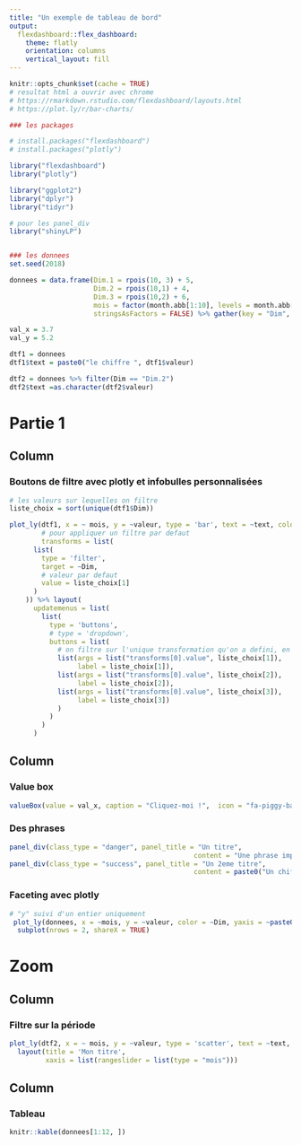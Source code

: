 ```yaml
---
title: "Un exemple de tableau de bord"
output: 
  flexdashboard::flex_dashboard:
    theme: flatly
    orientation: columns
    vertical_layout: fill
---
```


```r
knitr::opts_chunk$set(cache = TRUE)
# resultat html a ouvrir avec chrome
# https://rmarkdown.rstudio.com/flexdashboard/layouts.html
# https://plot.ly/r/bar-charts/

### les packages

# install.packages("flexdashboard")
# install.packages("plotly")

library("flexdashboard")
library("plotly")

library("ggplot2")
library("dplyr")
library("tidyr")

# pour les panel_div
library("shinyLP")


### les donnees
set.seed(2018)

donnees = data.frame(Dim.1 = rpois(10, 3) + 5,
                     Dim.2 = rpois(10,1) + 4,
                     Dim.3 = rpois(10,2) + 6,
                     mois = factor(month.abb[1:10], levels = month.abb[1:10]),
                     stringsAsFactors = FALSE) %>% gather(key = "Dim", value = "valeur", - mois)

val_x = 3.7
val_y = 5.2

dtf1 = donnees
dtf1$text = paste0("le chiffre ", dtf1$valeur)

dtf2 = donnees %>% filter(Dim == "Dim.2")
dtf2$text =as.character(dtf2$valeur)
```

Partie 1
===================================== 

Column {data-width=650}
-----------------------------------------------------------------------

### Boutons de filtre avec plotly et infobulles personnalisées

```r
# les valeurs sur lequelles on filtre
liste_choix = sort(unique(dtf1$Dim))

plot_ly(dtf1, x = ~ mois, y = ~valeur, type = 'bar', text = ~text, color = ~Dim,
        # pour appliquer un filtre par defaut
        transforms = list(
      list(
        type = 'filter',
        target = ~Dim,
        # valeur par defaut
        value = liste_choix[1]
      )
    )) %>% layout(
      updatemenus = list(
        list(
          type = 'buttons',
          # type = 'dropdown',
          buttons = list(
            # on filtre sur l'unique transformation qu'on a defini, en javascript la numerotation commence a 0
            list(args = list("transforms[0].value", liste_choix[1]),
                 label = liste_choix[1]),
            list(args = list("transforms[0].value", liste_choix[2]),
                 label = liste_choix[2]),
            list(args = list("transforms[0].value", liste_choix[3]),
                 label = liste_choix[3])
            )
          )
        )
      ) 
```


Column {data-width=350}
-----------------------------------------------------------------------

### Value box

```r
valueBox(value = val_x, caption = "Cliquez-moi !",  icon = "fa-piggy-bank", href="#details", color = "warning")
```

### Des phrases {data-height=500}

```r
panel_div(class_type = "danger", panel_title = "Un titre",
                                              content = "Une phrase importante")
panel_div(class_type = "success", panel_title = "Un 2eme titre",
                                              content = paste0("Un chiffre : ", val_y))
```


### Faceting avec plotly

```r
# "y" suivi d'un entier uniquement
 plot_ly(donnees, x = ~mois, y = ~valeur, color = ~Dim, yaxis = ~paste0("y", as.integer(as.factor(Dim)))) %>% add_lines() %>%
  subplot(nrows = 2, shareX = TRUE)
```


Zoom {#details}
===================================== 


Column {data-width=500}
-----------------------------------------------------------------------

### Filtre sur la période

```r
plot_ly(dtf2, x = ~ mois, y = ~valeur, type = 'scatter', text = ~text, mode = "lines+markers") %>% 
  layout(title = 'Mon titre',
         xaxis = list(rangeslider = list(type = "mois")))
```

Column {data-width=500}
-----------------------------------------------------------------------


### Tableau

```r
knitr::kable(donnees[1:12, ])
```

